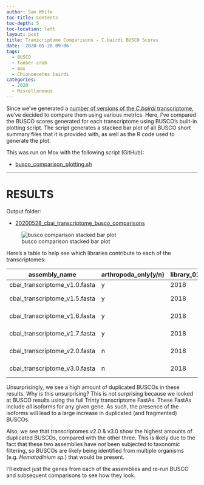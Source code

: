 ```yaml
---
author: Sam White
toc-title: Contents
toc-depth: 5
toc-location: left
layout: post
title: Transcriptome Comparisons - C.bairdi BUSCO Scores
date: '2020-05-28 09:06'
tags:
  - BUSCO
  - Tanner crab
  - mox
  - Chionoecetes bairdi
categories:
  - 2020
  - Miscellaneous
---
```

Since we've generated a [number of versions of the _C.bairdi_ transcriptome](https://github.com/RobertsLab/resources/wiki/Genomic-Resources#transcriptomes), we've decided to compare them using various metrics. Here, I've compared the BUSCO scores generated for each transcriptome using BUSCO's built-in plotting script. The script generates a stacked bar plot of all BUSCO short summary files that it is provided with, as well as the R code used to generate the plot.

This was run on Mox with the following script (GitHub):

- [busco_comparison_plotting.sh](https://github.com/RobertsLab/sams-notebook/blob/661804257f5ba47874f9a76fde3510d81675a1ea/bash_scripts/busco_comparison_plotting.sh)

---

# RESULTS

Output folder:

- [20200528_cbai_transcriptome_busco_comparisons](https://gannet.fish.washington.edu/Atumefaciens/20200528_cbai_transcriptome_busco_comparisons/)


![busco comparison stacked bar plot](https://gannet.fish.washington.edu/Atumefaciens/20200528_cbai_transcriptome_busco_comparisons/busco_figure.png)



Here's a table to help see which libraries contribute to each of the transcriptomes:

| assembly_name                 | arthropoda_only(y/n) | library_01 | library_02 | library_03 | library_04 |
|-------------------------------|----------------------|------------|------------|------------|------------|
| cbai_transcriptome_v1.0.fasta | y                    | 2018       | 2019       | NA         | NA         |
| cbai_transcriptome_v1.5.fasta | y                    | 2018       | 2019       | 2020-GW    | NA         |
| cbai_transcriptome_v1.6.fasta | y                    | 2018       | 2019       | 2020-GW    | 2020-UW    |
| cbai_transcriptome_v1.7.fasta | y                    | 2018       | 2019       | 2020-UW    | NA         |
| cbai_transcriptome_v2.0.fasta | n                    | 2018       | 2019       | 2020-GW    | 2020-UW    |
| cbai_transcriptome_v3.0.fasta | n                    | 2018       | 2019       | 2020-UW    | NA         |

Unsurprisingly, we see a high amount of duplicated BUSCOs in these results. Why is this unsurprising? This is not surprising because we looked at BUSCO results using the full Trinty transcriptome FastAs. These FastAs include _all_ isoforms for any given gene. As such, the presence of the isoforms will lead to a large increase in duplicated (and fragmented) BUSCOs.

Also, we see that transcriptomes v2.0 & v3.0 show the highest amounts of duplicated BUSCOs, compared with the other three. This is likely due to the fact that these two assemblies have _not_ been subjected to taxonomic filtering, so BUSCOs are likely being identified from multiple organisms (e.g. _Hematodinium sp._) that would be present.

I'll extract just the genes from each of the assemblies and re-run BUSCO and subsequent comparisons to see how they look.
